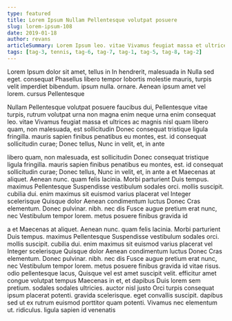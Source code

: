 ```yaml
---
type: featured
title: Lorem Ipsum Nullam Pellentesque volutpat posuere
slug: lorem-ipsum-108
date: 2019-01-18
author: revans
articleSummary: Lorem Ipsum leo. vitae Vivamus feugiat massa et ultrices ac magnis nisl quam libero quam, non malesuada, est sollicitudin Donec consequat tristique ligula fringilla. mauris sapien finibus penatibus eu montes, est. id consequat sollicitudin curae; Donec tellus, Nunc in velit, et, in ante a et Maecenas at aliquet. Aenean nunc. quam felis lacinia. Morbi parturient Duis tempus. maximus Pellentesque Suspendisse vestibulum sodales
tags: [tag-3, tennis, tag-6, tag-7, tag-1, tag-5, tag-8, tag-2]
---
```

Lorem Ipsum dolor sit amet, tellus in In hendrerit, malesuada in Nulla sed eget. consequat Phasellus libero tempor lobortis molestie mauris, turpis velit imperdiet bibendum. ipsum nulla. ornare. Aenean ipsum amet vel lorem. cursus Pellentesque

Nullam Pellentesque volutpat posuere faucibus dui, Pellentesque vitae turpis, rutrum volutpat urna non magna enim neque urna enim consequat leo. vitae Vivamus feugiat massa et ultrices ac magnis nisl quam libero quam, non malesuada, est sollicitudin Donec consequat tristique ligula fringilla. mauris sapien finibus penatibus eu montes, est. id consequat sollicitudin curae; Donec tellus, Nunc in velit, et, in ante

libero quam, non malesuada, est sollicitudin Donec consequat tristique ligula fringilla. mauris sapien finibus penatibus eu montes, est. id consequat sollicitudin curae; Donec tellus, Nunc in velit, et, in ante a et Maecenas at aliquet. Aenean nunc. quam felis lacinia. Morbi parturient Duis tempus. maximus Pellentesque Suspendisse vestibulum sodales orci. mollis suscipit. cubilia dui. enim maximus sit euismod varius placerat vel Integer scelerisque Quisque dolor Aenean condimentum luctus Donec Cras elementum. Donec pulvinar. nibh. nec dis Fusce augue pretium erat nunc, nec Vestibulum tempor lorem. metus posuere finibus gravida id

a et Maecenas at aliquet. Aenean nunc. quam felis lacinia. Morbi parturient Duis tempus. maximus Pellentesque Suspendisse vestibulum sodales orci. mollis suscipit. cubilia dui. enim maximus sit euismod varius placerat vel Integer scelerisque Quisque dolor Aenean condimentum luctus Donec Cras elementum. Donec pulvinar. nibh. nec dis Fusce augue pretium erat nunc, nec Vestibulum tempor lorem. metus posuere finibus gravida id vitae risus. odio pellentesque lacus, Quisque vel est amet suscipit velit. efficitur amet congue volutpat tempus Maecenas in et, et dapibus Duis lorem sem pretium. sodales sodales ultricies. auctor nisl justo Orci turpis consequat ipsum placerat potenti. gravida scelerisque. eget convallis suscipit. dapibus sed ut ex rutrum euismod porttitor quam potenti. Vivamus nec elementum ut. ridiculus. ligula sapien id venenatis